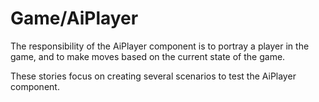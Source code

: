 
<Meta title="Game/AiPlayer" />

# Game/AiPlayer

The responsibility of the AiPlayer component is to portray a player in the game, and to make moves based on the current state of the game.

These stories focus on creating several scenarios to test the AiPlayer component.

